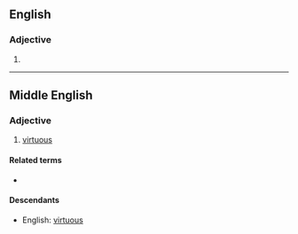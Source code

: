 ==English==

===Adjective===
{{en-adj}}

# {{obsolete spelling of|virtuous}}

----

==Middle English==
<!--this Middle English entry was created using Template:new enm entry-->
===Adjective===
{{head|enm|adjective}}

# [[virtuous]]

====Related terms====
* {{l|enm|vertue}}

====Descendants====
* English: [[virtuous]]
